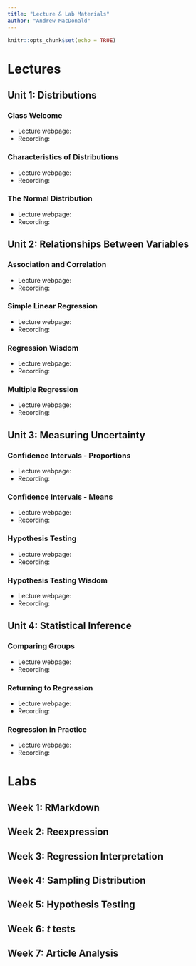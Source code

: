 ---
title: "Lecture & Lab Materials"
author: "Andrew MacDonald"
---

```{r setup, include=FALSE}
knitr::opts_chunk$set(echo = TRUE)
```

# Lectures

## Unit 1: Distributions

### Class Welcome

* Lecture webpage:
* Recording:

### Characteristics of Distributions

* Lecture webpage:
* Recording:

### The Normal Distribution

* Lecture webpage:
* Recording:

## Unit 2: Relationships Between Variables

### Association and Correlation

* Lecture webpage:
* Recording:

### Simple Linear Regression

* Lecture webpage:
* Recording:

### Regression Wisdom

* Lecture webpage:
* Recording:

### Multiple Regression

* Lecture webpage:
* Recording:

## Unit 3: Measuring Uncertainty

### Confidence Intervals - Proportions

* Lecture webpage:
* Recording:

### Confidence Intervals - Means

* Lecture webpage:
* Recording:

### Hypothesis Testing

* Lecture webpage:
* Recording:

### Hypothesis Testing Wisdom

* Lecture webpage:
* Recording:

## Unit 4: Statistical Inference

### Comparing Groups

* Lecture webpage:
* Recording:

### Returning to Regression

* Lecture webpage:
* Recording:

### Regression in Practice

* Lecture webpage:
* Recording:

# Labs

## Week 1: RMarkdown

## Week 2: Reexpression

## Week 3: Regression Interpretation

## Week 4: Sampling Distribution

## Week 5: Hypothesis Testing

## Week 6: $t$ tests

## Week 7: Article Analysis
